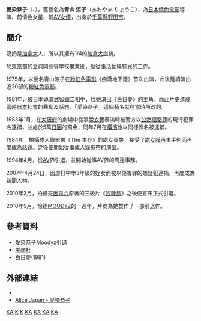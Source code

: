 {{no footnotes|time=2013-12-25T04:31:14+00:00}}
{{AV女優|
|モデル名=愛染恭子
|ふりがな=あいぞめ きょうこ
|画像ファイル=
|画像コメント= 250px
|別名= {{lang|ja|青山涼子}}
|愛称=
|生年=1958
|生月=2
|生日=9
|出身地={{JPN}}
|血液型=
|時点=
|身長=161
|体重=
|バスト=83
|ウエスト=60
|ヒップ=85
|カップ= D
|股下=
|靴=
|身体備考=
|ジャンル=AV
|AV出演期間=1981年 - 2010年
|活動備考= 
|他の活動=
|その他=
}}
'''愛染恭子'''（{{lang-ja|あいぞめ きょうこ}}、{{bd|1958年|2月9日}}），舊藝名為'''青山 涼子'''（あおやま りょうこ），為[[日本|日本]][[情色電影|情色電影]]導演、前情色女星、前[[AV女優|AV女優]]，出身於[[千葉縣|千葉縣]][[野田市|野田市]]。

==簡介==
奶奶是[[加拿大|加拿大]]人，所以其擁有1/4的[[加拿大|加拿大]]血統。

於[[東京都|東京都]]的立忍岡高等學校畢業後，就從事活動模特兒的工作。

1975年，以藝名青山涼子在[[粉紅色電影|粉紅色電影]]《痴漢地下鐵》首次出演，此後陸續演出近20部的[[粉紅色電影|粉紅色電影]]。

1981年，被日本導演[[武智鐵二|武智鐵二]]相中，找她演出《白日夢》的主角，而此片更造成當時[[日本|日本]]社會的轟動及話題，「愛染恭子」這個藝名就在當時所改的。

1983年1月，在[[大阪府|大阪府]]的劇場中從事[[脫衣舞|脫衣舞]]表演時被警方以[[公然猥褻罪|公然猥褻罪]]的現行犯罪名逮捕，並處於5萬[[日圓|日圓]]的罰金，同年7月在[[橫濱|橫濱]]也以同樣罪名被逮捕。

1984年，拍攝成人錄影帶《The 生存》的處女喪失，接受了[[處女膜|處女膜]]再生手術而再度成為話題。之後便開始從事成人錄影帶的演出。

1994年4月，從[[AV|AV]]界引退，並開始從事AV界的周邊事務。

2007年4月24日，因虐打中學3年級的姪女而被以傷害罪的嫌疑犯逮捕，再度成為新聞人物。

2010年3月，拍攝完[[團鬼六|團鬼六]]原著的三級片《[[奴隸島|奴隸島]]》之後便宣布正式引退。

2010年9月，恰逢[[MOODYZ|MOODYZ]]的十週年，片商為她製作了一部引退作。

==參考資料==
* 愛染恭子Moodyz引退
* [http://www.avxsale.com/av_info.php?actress_id=10058 美顏社]{{Dead link|date=2020年1月 |bot=InternetArchiveBot |fix-attempted=yes }}
* [http://www.yesasia.com/global/%E7%99%BD%E6%97%A5%E5%A4%A2-1981%E5%B9%B4%E5%BA%A6%E8%A3%BD%E4%BD%9C%E7%89%88/1005092021-0-0-0-ja/info.html 白日夢(1981)] {{Wayback|url=http://www.yesasia.com/global/%E7%99%BD%E6%97%A5%E5%A4%A2-1981%E5%B9%B4%E5%BA%A6%E8%A3%BD%E4%BD%9C%E7%89%88/1005092021-0-0-0-ja/info.html |date=20131226235215 }}

==外部連結==
* {{Twitter|aizomekyoko}}
* [http://www.alicejapan.co.jp/actress.php?actress_id=d1fcbb30e1e2a25b4e53ef77e201e7f4 Alice Japan - 愛染恭子] {{Wayback|url=http://www.alicejapan.co.jp/actress.php?actress_id=d1fcbb30e1e2a25b4e53ef77e201e7f4 |date=20131226205529 }}
[[Category:1958年出生|KA]]
[[Category:在世人物|K]]
[[Category:千葉縣出身人物|K]]
[[Category:日本導演|KA]]
[[Category:日本AV女優|KA]]
[[Category:MOODYZ女優|KA]]
[[Category:Alice_Japan女優|KA]]